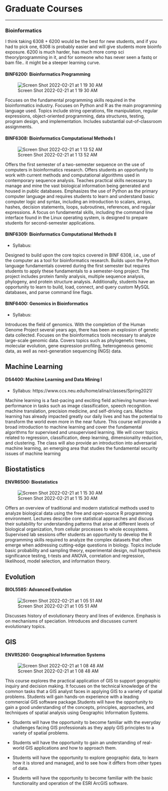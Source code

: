 # Graduate Courses

------------------------------------------------------------------------

### **Bioinformatics** {.unnumbered}

I think taking 6308 + 6200 would be the best for new students, and if you had to pick one, 6308 is probably easier and will give students more bioinfo exposure. 6200 is much harder, has much more comp sci theory/programming in it, and for someone who has never seen a fastq or bam file.. it might be a steeper learning curve.

#### **BINF6200: Bioinformatics Programming** {.unnumbered}

![Screen Shot 2022-02-21 at 1 19 30 AM](https://user-images.githubusercontent.com/90652097/154899888-1b33bd9c-eb73-4c15-9597-c6ce8ce5b238.png){alt="Screen Shot 2022-02-21 at 1 19 30 AM"}

Focuses on the fundamental programming skills required in the bioinformatics industry. Focuses on Python and R as the main programming language used. Topics include string operations, file manipulation, regular expressions, object-oriented programming, data structures, testing, program design, and implementation. Includes substantial out-of-classroom assignments.

#### **BINF6308: Bioinformatics Computational Methods I** {.unnumbered}

![Screen Shot 2022-02-21 at 1 13 52 AM](https://user-images.githubusercontent.com/90652097/154899281-621d969b-bc95-4d7a-80dc-5339be17a4ad.png){alt="Screen Shot 2022-02-21 at 1 13 52 AM"}

Offers the first semester of a two-semester sequence on the use of computers in bioinformatics research. Offers students an opportunity to work with current methods and computational algorithms used in contemporary sequence analysis. Teaches practical skills necessary to manage and mine the vast biological information being generated and housed in public databases. Emphasizes the use of Python as the primary computer language and requires students to learn and understand basic computer logic and syntax, including an introduction to scalars, arrays, hashes, decision statements, loops, subroutines, references, and regular expressions. A focus on fundamental skills, including the command line interface found in the Linux operating system, is designed to prepare students for second-semester applications.

#### **BINF6309: Bioinformatics Computational Methods II** {.unnumbered}

-   Syllabus:

Designed to build upon the core topics covered in BINF 6308, i.e., use of the computer as a tool for bioinformatics research. Builds upon the Python language fundamentals covered during the first semester but requires students to apply these fundamentals to a semester-long project. The project includes protein family analysis, multiple sequence analysis, phylogeny, and protein structure analysis. Additionally, students have an opportunity to learn to build, load, connect, and query custom MySQL databases, and parse command line flags.

#### **BINF6400: Genomics in Bioinformatics** {.unnumbered}

-   Syllabus:

Introduces the field of genomics. With the completion of the Human Genome Project several years ago, there has been an explosion of genetic data collected. Focuses on the bioinformatics tools necessary to analyze large-scale genomic data. Covers topics such as phylogenetic trees, molecular evolution, gene expression profiling, heterogeneous genomic data, as well as next-generation sequencing (NGS) data.

## **Machine Learning** {.unnumbered}

#### **DS4400: Machine Learning and Data Mining I** {.unnumbered}

-   Syllabus: https://www.ccs.neu.edu/home/alina/classes/Spring2021/

Machine learning is a fast-pacing and exciting field achieving human-level performance in tasks such as image classification, speech recognition. machine translation, precision medicine, and self-driving cars. Machine learning has already impacted greatly our daily lives and has the potential to transform the world even more in the near future. This course will provide a broad introduction to machine learning and cover the fundamental algorithms for supervised and unsupervised learning. We will cover topics related to regression, classification, deep learning, dimensionality reduction, and clustering. The class will also provide an introduction into adversarial machine learning, an emerging area that studies the fundamental security issues of machine learning

## **Biostatistics** {.unnumbered}

#### **ENVR6500: Biostatistics** {.unnumbered}

![Screen Shot 2022-02-21 at 1 15 30 AM](https://user-images.githubusercontent.com/90652097/154899480-d6e17a72-8f9e-4b3f-9021-acd63b098de5.png){alt="Screen Shot 2022-02-21 at 1 15 30 AM"}

Offers an overview of traditional and modern statistical methods used to analyze biological data using the free and open-source R programming environment. Lectures describe core statistical approaches and discuss their suitability for understanding patterns that arise at different levels of biological organization, from cellular processes to whole ecosystems. Supervised lab sessions offer students an opportunity to develop the R programming skills required to analyze the complex datasets that often emerge when addressing cutting-edge questions in biology. Topics include basic probability and sampling theory, experimental design, null hypothesis significance testing, t-tests and ANOVA, correlation and regression, likelihood, model selection, and information theory.

## **Evolution** {.unnumbered}

#### **BIOL5585: Advanced Evolution** {.unnumbered}

![Screen Shot 2022-02-21 at 1 05 51 AM](https://user-images.githubusercontent.com/90652097/154898463-499bc650-eee4-4d5d-8007-b00c4b6c9b4d.png){alt="Screen Shot 2022-02-21 at 1 05 51 AM"}

Discusses history of evolutionary theory and lines of evidence. Emphasis is on mechanisms of speciation. Introduces and discusses current evolutionary topics.

## **GIS** {.unnumbered}

#### **ENVR5260: Geographical Information Systems** {.unnumbered}

![Screen Shot 2022-02-21 at 1 08 48 AM](https://user-images.githubusercontent.com/90652097/154898851-003915ee-c15b-4337-86c0-88d13357d739.png){alt="Screen Shot 2022-02-21 at 1 08 48 AM"}

This course explores the practical application of GIS to support geographic inquiry and decision making. It focuses on the technical knowledge of the common tasks that a GIS analyst faces in applying GIS to a variety of spatial problems. Students will gain hands-on experience with a leading commercial GIS software package.Students will have the opportunity to gain a good understanding of the concepts, principles, approaches, and techniques of spatial analysis using Geographic Information Systems.

-   Students will have the opportunity to become familiar with the everyday challenges facing GIS professionals as they apply GIS principles to a variety of spatial problems.

-   Students will have the opportunity to gain an understanding of real-world GIS applications and how to approach them.

-   Students will have the opportunity to explore geographic data, to learn how it is stored and managed, and to see how it differs from other types of data.

-   Students will have the opportunity to become familiar with the basic functionality and operation of the ESRI ArcGIS software.
